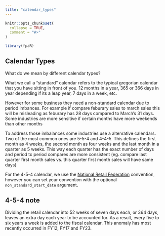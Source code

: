 ```yaml
---
title: "calendar_types"
---
```


```r
knitr::opts_chunk$set(
  collapse = TRUE,
  comment = "#>"
)
```

```r
library(fpaR)
```


## Calendar Types

What do we mean by different calendar types?

What we call a "standard" calendar refers to the typical gregorian calendar that you have sitting in front of you. 12 months in a year, 365 or 366 days in year depending if its a leap year, 7 days in a week, etc. 

However for some business they need a non-standard calendar due to period imbances. For example if compare feburary sales to march sales this will be misleading as feburary has 28 days compared to March's 31 days. Some industries are more sensitive if certain months have more weekends than other months

To address those imbalances some industries use a altenrative calendars. Two of the most common ones are 5-5-4 and 4-4-5. This defines the first month as 4 weeks, the second month as four weeks and the last month in a quarter as 5 weeks. This way each quarter has the exact number of days and period to period compares are more consistent (eg. compare last quarter first month sales vs. this quarter first month sales will have same days)

For the 4-5-4 calendar, we use the [National Retail Federation](https://nrf.com/resources/4-5-4-calendar) convention, however you can set your convention with the optional `non_standard_start_date` argument.

::: {.callout-note}
## 4-5-4 note
Dividing the retail calendar into 52 weeks of seven days each, or 364 days, leaves an extra day each year to be accounted for. As a result, every five to six years a week is added to the fiscal calendar. This anomaly has most recently occurred in FY12, FY17 and FY23.
:::



